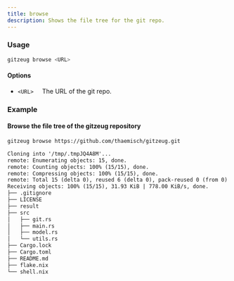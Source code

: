```yaml
---
title: browse
description: Shows the file tree for the git repo.
---
```

### Usage
```sh
gitzeug browse <URL>
```
#### Options
 - `<URL>` &nbsp;&nbsp;&nbsp;&nbsp;The URL of the git repo.

### Example
#### Browse the file tree of the gitzeug repository
```sh
gitzeug browse https://github.com/thaemisch/gitzeug.git
```
```txt
Cloning into '/tmp/.tmpJQ4A8M'...
remote: Enumerating objects: 15, done.
remote: Counting objects: 100% (15/15), done.
remote: Compressing objects: 100% (15/15), done.
remote: Total 15 (delta 0), reused 6 (delta 0), pack-reused 0 (from 0)
Receiving objects: 100% (15/15), 31.93 KiB | 778.00 KiB/s, done.
├── .gitignore
├── LICENSE
├── result
├── src
│   ├── git.rs
│   ├── main.rs
│   ├── model.rs
│   └── utils.rs
├── Cargo.lock
├── Cargo.toml
├── README.md
├── flake.nix
└── shell.nix
```
